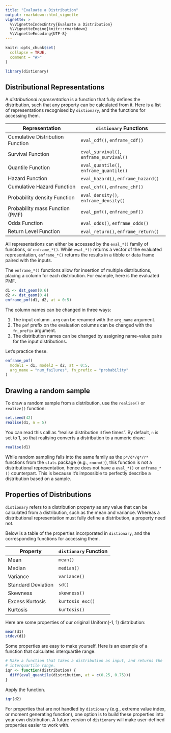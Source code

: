 ```yaml
---
title: "Evaluate a Distribution"
output: rmarkdown::html_vignette
vignette: >
  %\VignetteIndexEntry{Evaluate a Distribution}
  %\VignetteEngine{knitr::rmarkdown}
  %\VignetteEncoding{UTF-8}
---
```


```r
knitr::opts_chunk$set(
  collapse = TRUE,
  comment = "#>"
)
```

```r
library(distionary)
```



## Distributional Representations

A _distributional representation_ is a function that fully defines the distribution, such that any property can be calculated from it. Here is a list of representations recognised by `distionary`, and the functions for accessing them. 

| Representation                   | `distionary` Functions                  |
|----------------------------------|-----------------------------------------|
| Cumulative Distribution Function | `eval_cdf()`,      `enframe_cdf()`      |
| Survival Function                | `eval_survival()`, `enframe_survival()` |
| Quantile Function                | `eval_quantile()`, `enframe_quantile()` |
| Hazard Function                  | `eval_hazard()`,   `enframe_hazard()`   |
| Cumulative Hazard Function       | `eval_chf()`,      `enframe_chf()`      |
| Probability density Function     | `eval_density()`,  `enframe_density()`  |
| Probability mass Function (PMF)  | `eval_pmf()`,      `enframe_pmf()`      |
| Odds Function                    | `eval_odds()`,     `enframe_odds()`     |
| Return Level Function            | `eval_return()`,   `enframe_return()`   |

All representations can either be accessed by the `eval_*()` family of functions, or `enframe_*()`. While `eval_*()` returns a vector of the evaluated representation, `enframe_*()` returns the results in a tibble or data frame paired with the inputs. 

The `enframe_*()` functions allow for insertion of multiple distributions, placing a column for each distribution. For example, here is the evaluated PMF.

```r
d1 <- dst_geom(0.6)
d2 <- dst_geom(0.4)
enframe_pmf(d1, d2, at = 0:5)
```

The column names can be changed in three ways:

1. The input column `.arg` can be renamed with the `arg_name` argument.
2. The `pmf` prefix on the evaluation columns can be changed with the `fn_prefix` argument.
3. The distribution names can be changed by assigning name-value pairs for the input distributions.

Let's practice these.

```r
enframe_pmf(
  model1 = d1, model2 = d2, at = 0:5, 
  arg_name = "num_failures", fn_prefix = "probability"
)
```

## Drawing a random sample

To draw a random sample from a distribution, use the `realise()` or `realize()` function:

```r
set.seed(42)
realise(d1, n = 5)
```

You can read this call as "realise distribution `d` five times". By default, `n` is set to 1, so that realising converts a distribution to a numeric draw:

```r
realise(d1)
```

While random sampling falls into the same family as the `p*/d*/q*/r*` functions from the `stats` package (e.g., `rnorm()`), this function is not a distributional representation, hence does not have a `eval_*()` or `enframe_*()` counterpart. This is because it's impossible to perfectly describe a distribution based on a sample. 

## Properties of Distributions

`distionary` refers to a distribution _property_ as any value that can be calculated from a distribution, such as the mean and variance. Whereas a distributional representation must fully define a distribution, a property need not.

Below is a table of the properties incorporated in `distionary`, and the corresponding functions for accessing them.

| Property | `distionary` Function |
|----------|---------------------|
| Mean                       | `mean()` |
| Median                     | `median()` |
| Variance                   | `variance()` |
| Standard Deviation         | `sd()` |
| Skewness                   | `skewness()` |
| Excess Kurtosis            | `kurtosis_exc()` |
| Kurtosis                   | `kurtosis()` |

Here are some properties of our original Uniform(-1, 1) distribution:

```r
mean(d1)
stdev(d1)
```

Some properties are easy to make yourself. Here is an example of a function that calculates interquartile range.

```r
# Make a function that takes a distribution as input, and returns the
# interquartile range.
iqr <- function(distribution) {
  diff(eval_quantile(distribution, at = c(0.25, 0.75)))
}
```

Apply the function.

```r
iqr(d2)
```


For properties that are not handled by `distionary` (e.g., extreme value index, or moment generating function), one option is to build these properties into your own distribution. A future version of `distionary` will make user-defined properties easier to work with.
